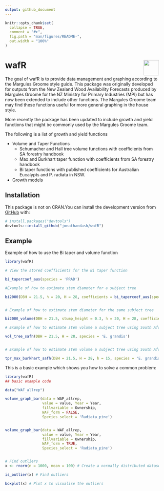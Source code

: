 ```yaml
---
output: github_document
---
```


<!-- README.md is generated from README.Rmd. Please edit that file -->

```r
knitr::opts_chunk$set(
  collapse = TRUE,
  comment = "#>",
  fig.path = "man/figures/README-",
  out.width = "100%"
)
```


# wafR <img src='man/figures/logo.png' align="right" height="50" />

<!-- badges: start -->
<!-- badges: end -->

The goal of wafR is to provide data management and graphing according to the Margules Groome style guide. This package was originally developed for outputs from the New Zealand Wood Availability Forecasts produced by Margules Groome for the NZ Ministry for Primary Industries (MPI) but has now been extended to include other functions. The Margules Groome team may find these functions useful for more general graphing in the house style. 

More recently the package has been updated to include growth and yield functions that might be commonly used by the Margules Groome team.

The following is a list of growth and yield functions

* Volume and Taper Functions
  + Schumacher and Hall tree volume functions with coefficients from SA forestry handbook
  + Max and Burkhart taper function with coefficients from SA forestry handbook
  + Bi taper functions with published coefficients for Australian Eucalypts and P. radiata in NSW.

* Growth models

## Installation



This package is not on CRAN.You can install the development version from [GitHub](https://github.com/) with:

``` r
# install.packages("devtools")
devtools::install_github("jonathandash/wafR")
```
## Example

Example of how to use the Bi taper and volume function

```r

library(wafR)

# View the stored coefficients for the Bi taper function 

bi_tapercoef_aus(species = 'PRAD')

#Example of how to estimate stem diameter for a subject tree

bi2000(DBH = 21.5, h = 20, H = 28, coefficients = bi_tapercoef_aus(species = 'PRAD'))


# Example of how to estimate stem diameter for the same subject tree

bi2000_volume(DBH = 21.5, stump_height = 0.3, h = 20, H = 28, coefficients = bi_tapercoef_aus(species = 'PRAD'))

# Example of how to estimate stem volume a subject tree using South African coefficients from the SA forestry handbook

vol_tree_safh(DBH = 21.5, H = 28, species = 'E. grandis')


# Example of how to estimate stem volume a subject tree using South African coefficients from the SA forestry handbook

tpr_max_burkhart_safh(DBH = 21.5, H = 28, h = 15, species = 'E. grandis')


```

This is a basic example which shows you how to solve a common problem:


```r
library(wafR)
## basic example code

data("WAF_allrep")

volume_graph_bar(data = WAF_allrep,
                 value = value, Year = Year,
                 fillvariable = Ownership,
                 WAF_form = FALSE,
                 Species_select = 'Radiata_pine')


volume_graph_bar(data = WAF_allrep,
                 value = value, Year = Year,
                 fillvariable = Ownership,
                 WAF_form = TRUE,
                 Species_select = 'Radiata_pine')


# Find outliers
x <- rnorm(n = 1000, mean = 100) # Create a normally distributed dataset

is_outlier(x) # Find outliers

boxplot(x) # Plot x to visualise the outliers



```


